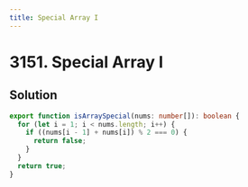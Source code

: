 ```yaml
---
title: Special Array I
---
```


# 3151. Special Array I

<Badges>
  <LevelBadge level="easy" />
</Badges>

## Solution

```typescript filename="solution.ts" copy
export function isArraySpecial(nums: number[]): boolean {
  for (let i = 1; i < nums.length; i++) {
    if ((nums[i - 1] + nums[i]) % 2 === 0) {
      return false;
    }
  }
  return true;
}
```

<ProblemLink
  codingSite="leetcode"
  href="https://leetcode.com/problems/special-array-i"
  title="Special Array I"
/>
